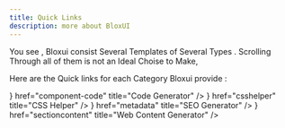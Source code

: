```yaml
---
title: Quick Links
description: more about BloxUI
---
```



You see , Bloxui consist Several Templates of Several Types . Scrolling Through all of them is not an Ideal Choise to Make,

Here are the Quick links for each Category Bloxui provide :

<Cards>
  <Card
  icon={
    <svg width="24" height="24" viewBox="0 0 24 24" fill="none" xmlns="http://www.w3.org/2000/svg">
      <path d="M10.59 13.41L9.17 12L12 9.17L14.83 12L13.41 13.41L12 12L10.59 13.41ZM6.12 9.17L2 13.29L6.12 17.41L7.54 16L4.42 12.88L7.54 9.76L6.12 9.17ZM17.88 17.41L22 13.29L17.88 9.17L16.46 10.59L19.58 13.71L16.46 16.83L17.88 17.41ZM12 4V6H4V18H12V20H4C2.9 20 2 19.1 2 18V6C2 4.9 2.9 4 4 4H12ZM20 4C21.1 4 22 4.9 22 6V18C22 19.1 21.1 20 20 20H12C10.9 20 10 19.1 10 18V6C10 4.9 10.9 4 12 4H20ZM20 6H12V18H20V6Z" fill="currentColor"/>
    </svg>
  }
  href="component-code"
  title="Code Generator"
/>
<Card
  icon={
    <svg width="24" height="24" viewBox="0 0 24 24" fill="none" xmlns="http://www.w3.org/2000/svg">
      <path d="M12 2L2 6V18L12 22L22 18V6L12 2ZM11 16V8H13V16H11ZM11 20H13V18H11V20Z" fill="currentColor"/>
    </svg>
  }
  href="csshelper"
  title="CSS Helper"
/>
<Card
  icon={
    <svg width="24" height="24" viewBox="0 0 24 24" fill="none" xmlns="http://www.w3.org/2000/svg">
      <path d="M12 2C10.89 2 10.01 2.9 10.01 4L10 12H4V18H12V20H6V22H18V20H12V18H18V12H12L12.01 4C12.01 2.9 12.9 2 14 2H22V4H14V8H12V4C12 3.45 11.55 3 11 3C10.45 3 10 3.45 10 4H8C8 2.9 8.89 2 10 2H12H14C15.11 2 16 2.9 16 4V8H18V4H22V2H14H12Z" fill="currentColor"/>
    </svg>
  }
  href="metadata"
  title="SEO Generator"
/>
<Card
  icon={
    <svg width="24" height="24" viewBox="0 0 24 24" fill="none" xmlns="http://www.w3.org/2000/svg">
      <path d="M20 2H4C2.9 2 2 2.9 2 4V20C2 21.1 2.9 22 4 22H20C21.1 22 22 21.1 22 20V4C22 2.9 21.1 2 20 2ZM20 20H4V4H20V20ZM6 18H18V16H6V18ZM16 14H8V12H16V14ZM14 10H10V8H14V10Z" fill="currentColor"/>
    </svg>
  }
  href="sectioncontent"
  title="Web Content Generator"
/>


</Cards>